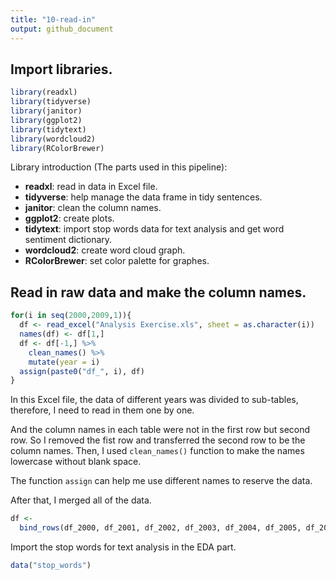 ```yaml
---
title: "10-read-in"
output: github_document
---
```



## Import libraries.
```r
library(readxl)
library(tidyverse)
library(janitor)
library(ggplot2)
library(tidytext)
library(wordcloud2)
library(RColorBrewer)
```

Library introduction (The parts used in this pipeline):

- **readxl**: read in data in Excel file.
- **tidyverse**: help manage the data frame in tidy sentences.
- **janitor**: clean the column names.
- **ggplot2**: create plots.
- **tidytext**: import stop words data for text analysis and get word sentiment dictionary.
- **wordcloud2**: create word cloud graph.
- **RColorBrewer**: set color palette for graphes.

## Read in raw data and make the column names.

```r
for(i in seq(2000,2009,1)){
  df <- read_excel("Analysis Exercise.xls", sheet = as.character(i))
  names(df) <- df[1,]
  df <- df[-1,] %>% 
    clean_names() %>% 
    mutate(year = i)
  assign(paste0("df_", i), df)
}
```

In this Excel file, the data of different years was divided to sub-tables, therefore, I need to read in them one by one. 

And the column names in each table were not in the first row but second row. So I removed the fist row and transferred the second row to be the column names. Then, I used `clean_names()` function to make the names lowercase without blank space.

The function `assign` can help me use different names to reserve the data.

After that, I merged all of the data.
```r
df <- 
  bind_rows(df_2000, df_2001, df_2002, df_2003, df_2004, df_2005, df_2006, df_2007, df_2008, df_2009)
```

Import the stop words for text analysis in the EDA part.
```r
data("stop_words")
```

